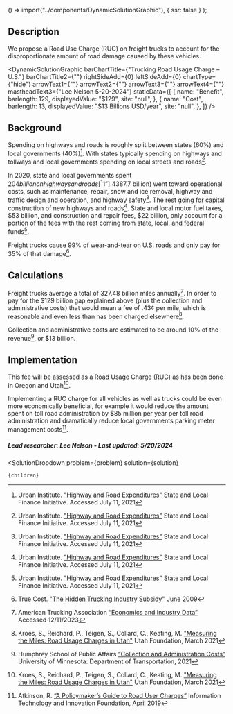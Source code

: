 
  () => import("../components/DynamicSolutionGraphic"),
  { ssr: false }
);


## Description
We propose a Road Use Charge (RUC) on freight trucks to account for the disproportionate amount of road damage caused by these vehicles.

<DynamicSolutionGraphic
  barChartTitle={"Trucking Road Usage Charge – U.S."}
  barChartTitle2={""}
  rightSideAdd={0}
  leftSideAdd={0}
  chartType={"hide"}
  arrowText1={""}
  arrowText2={""}
  arrowText3={""}
  arrowText4={""}
  mastheadText3={"Lee Nelson 5-20-2024"}
 staticData={[
    {
     name: "Benefit",
      barlength: 129,
      displayedValue: "$129",
      site: "null",
    },
    {
      name: "Cost",
      barlength: 13,
      displayedValue: "$13 Billions USD/year",
      site: "null",
    },
  ]}
/>



## Background
Spending on highways and roads is roughly split between states (60%) and local governments (40%)[^”1”]. With states typically spending on highways and tollways and local governments spending on local streets and roads[^”1”].

In 2020, state and local governments spent $204 billion on highways and roads[^”1”]. 43% of that ($87.7 billion) went toward operational costs, such as maintenance, repair, snow and ice removal, highway and traffic design and operation, and highway safety[^”1”]. The rest going for capital construction of new highways and roads[^”1”]. State and local motor fuel taxes, $53 billion, and construction and repair fees, $22 billion, only account for a portion of the fees with the rest coming from state, local, and federal funds[^”1”].

Freight trucks cause 99% of wear-and-tear on U.S. roads and only pay for 35% of that damage[^”2”].

## Calculations
Freight trucks average a total of 327.48 billion miles annually[^”4”]. In order to pay for the $129 billion gap explained above (plus the collection and administrative costs) that would mean a fee of .43¢ per mile, which is reasonable and even less than has been charged elsewhere[^”3”].

Collection and administrative costs are estimated to be around 10% of the revenue[^”5”], or $13 billion.


## Implementation
This fee will be assessed as a Road Usage Charge (RUC) as has been done in Oregon and Utah[^”3”].

Implementing a RUC charge for all vehicles as well as trucks could be even more economically beneficial, for example it would reduce the amount spent on toll road administration by $85 million per year per toll road administration and dramatically reduce local governments parking meter management costs[^”6”].

##### Lead researcher: Lee Nelson - Last updated: 5/20/2024

[^”1”]: Urban Institute. ["Highway and Road Expenditures"](https://www.urban.org/policy-centers/cross-center-initiatives/state-and-local-finance-initiative/state-and-local-backgrounders/highway-and-road-expenditures) State and Local Finance Initiative. Accessed July 11, 2021

[^”2”]: True Cost. ["The Hidden Trucking Industry Subsidy"](https://truecostblog.com/2009/06/02/the-hidden-trucking-industry-subsidy/) June 2009

[^”3”]: Kroes, S., Reichard, P., Teigen, S., Collard, C., Keating, M. ["Measuring the Miles: Road Usage Charges in Utah"](https://www.utahfoundation.org/reports/rucreport/) Utah Foundation, March 2021

[^”4”]: American Trucking Association [“Economics and Industry Data”]( https://www.trucking.org/economics-and-industry-data) Accessed 12/11/2023

[^”5”]: Humphrey School of Public Affairs [“Collection and Administration Costs”](https://dbf.dot.state.mn.us/media/utthc2o2/6_admincosts.pdf) University of Minnesota: Department of Transportation, 2021

[^”6”]: Atkinson, R. [“A Policymaker’s Guide to Road User Charges”](https://itif.org/publications/2019/04/22/policymakers-guide-road-user-charges/) Information Technology and Innovation Foundation, April 2019

  <SolutionDropdown 
    problem={problem} 
    solution={solution}
  >
    {children}
  </SolutionDropdown>